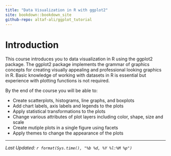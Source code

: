 ```yaml
---
title: "Data Visualization in R with ggplot2"
site: bookdown::bookdown_site
github-repo: altaf-ali/ggplot_tutorial
---
```


# Introduction

This course introduces you to data visualization in R using the ggplot2 package. The ggplot2 package implements the grammar of graphics concepts for creating visually appealing and professional looking graphics in R. Basic knowledge of working with datasets in R is essential but experience with plotting functions is not required.

By the end of the course you will be able to:

- Create scatterplots, histograms, line graphs, and boxplots
- Add chart labels, axis labels and legends to the plots
- Apply statistical transformations to the plots
- Change various attributes of plot layers including color, shape, size and scale
- Create mutiple plots in a single figure using facets
- Apply themes to change the appearance of the plots

----

*Last Updated: `r format(Sys.time(), "%b %d, %Y %l:%M %p")`*
